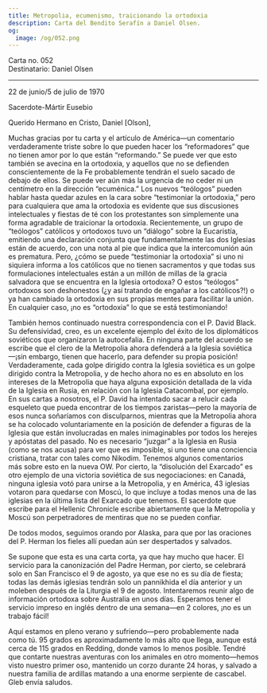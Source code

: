 ```yaml
---
title: Metropolia, ecumenismo, traicionando la ortodoxia
description: Carta del Bendito Serafín a Daniel Olsen.
og:
  image: /og/052.png
---
```


<div style={{textAlign:'right', fontFamily:'monospace'}}>Carta no. 052</div>
<div style={{textAlign:'left', fontFamily:'monospace'}}>Destinatario: Daniel Olsen</div>

---

22 de junio/5 de julio de 1970

Sacerdote-Mártir Eusebio

Querido Hermano en Cristo, Daniel [Olson],

Muchas gracias por tu carta y el artículo de América—un comentario verdaderamente triste sobre lo que pueden hacer los “reformadores” que no tienen amor por lo que están “reformando.” Se puede ver que esto también se avecina en la ortodoxia, y aquellos que no se defienden conscientemente de la Fe probablemente tendrán el suelo sacado de debajo de ellos. Se puede ver aún más la urgencia de no ceder ni un centímetro en la dirección “ecuménica.” Los nuevos “teólogos” pueden hablar hasta quedar azules en la cara sobre “testimoniar la ortodoxia,” pero para cualquiera que ama la ortodoxia es evidente que sus discusiones intelectuales y fiestas de té con los protestantes son simplemente una forma agradable de traicionar la ortodoxia. Recientemente, un grupo de “teólogos” católicos y ortodoxos tuvo un “diálogo” sobre la Eucaristía, emitiendo una declaración conjunta que fundamentalmente las dos Iglesias están de acuerdo, con una nota al pie que indica que la intercomunión aún es prematura. Pero, ¿cómo se puede “testimoniar la ortodoxia” si uno ni siquiera informa a los católicos que no tienen sacramentos y que todas sus formulaciones intelectuales están a un millón de millas de la gracia salvadora que se encuentra en la Iglesia ortodoxa? O estos “teólogos” ortodoxos son deshonestos (¿y así tratando de engañar a los católicos?!) o ya han cambiado la ortodoxia en sus propias mentes para facilitar la unión. En cualquier caso, ¡no es “ortodoxia” lo que se está testimoniando!

También hemos continuado nuestra correspondencia con el P. David Black. Su defensividad, creo, es un excelente ejemplo del éxito de los diplomáticos soviéticos que organizaron la autocefalia. En ninguna parte del acuerdo se escribe que el clero de la Metropolia ahora defenderá a la Iglesia soviética—¡sin embargo, tienen que hacerlo, para defender su propia posición! Verdaderamente, cada golpe dirigido contra la Iglesia soviética es un golpe dirigido contra la Metropolia, y de hecho ahora no es en absoluto en los intereses de la Metropolia que haya alguna exposición detallada de la vida de la Iglesia en Rusia, en relación con la Iglesia Catacombal, por ejemplo. En sus cartas a nosotros, el P. David ha intentado sacar a relucir cada esqueleto que pueda encontrar de los tiempos zaristas—pero la mayoría de esos nunca soñaríamos con disculparnos, mientras que la Metropolia ahora se ha colocado voluntariamente en la posición de defender a figuras de la Iglesia que están involucradas en males inimaginables por todos los herejes y apóstatas del pasado. No es necesario “juzgar” a la Iglesia en Rusia (como se nos acusa) para ver que es imposible, si uno tiene una conciencia cristiana, tratar con tales como Nikodim. Tenemos algunos comentarios más sobre esto en la nueva OW. Por cierto, la “disolución del Exarcado” es otro ejemplo de una victoria soviética de sus negociaciones: en Canadá, ninguna iglesia votó para unirse a la Metropolia, y en América, 43 iglesias votaron para quedarse con Moscú, lo que incluye a todas menos una de las iglesias en la última lista del Exarcado que tenemos. El sacerdote que escribe para el Hellenic Chronicle escribe abiertamente que la Metropolia y Moscú son perpetradores de mentiras que no se pueden confiar.

De todos modos, seguimos orando por Alaska, para que por las oraciones del P. Herman los fieles allí puedan aún ser despertados y salvados.

Se supone que esta es una carta corta, ya que hay mucho que hacer. El servicio para la canonización del Padre Herman, por cierto, se celebrará solo en San Francisco el 9 de agosto, ya que ese no es su día de fiesta; todas las demás iglesias tendrán solo un pannikhida el día anterior y un moleben después de la Liturgia el 9 de agosto. Intentaremos reunir algo de información ortodoxa sobre Australia en unos días. Esperamos tener el servicio impreso en inglés dentro de una semana—en 2 colores, ¡no es un trabajo fácil!

Aquí estamos en pleno verano y sufriendo—pero probablemente nada como tú. 95 grados es aproximadamente lo más alto que llega, aunque está cerca de 115 grados en Redding, donde vamos lo menos posible. Tendré que contarte nuestras aventuras con los animales en otro momento—hemos visto nuestro primer oso, mantenido un corzo durante 24 horas, y salvado a nuestra familia de ardillas matando a una enorme serpiente de cascabel. Gleb envía saludos.
